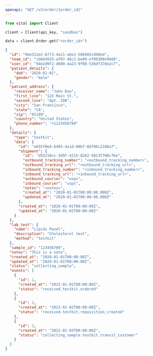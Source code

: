```yaml
---
openapi: "GET /v3/order/{order_id}"
---
```


<RequestExample>

```python Python
from vital import Client

client = Client(api_key, "sandbox")

data = client.Order.get("<order_id>")

```

</RequestExample>

<ResponseExample>

```json Response
{
  "id": "0ee312e2-6773-4a21-a6e1-506882cd98ed",
  "team_id": "cbb64555-af07-46c1-be09-ef89308e9b60",
  "user_id": "94e2d9f2-d600-4a23-9f08-536df378e2c7",
  "patient_details": {
    "dob": "2020-01-01",
    "gender": "male"
  },
  "patient_address": {
    "receiver_name": "John Doe",
    "first_line": "123 Main St.",
    "second_line": "Apt. 208",
    "city": "San Francisco",
    "state": "CA",
    "zip": "91189",
    "country": "United States",
    "phone_number": "+1123456789"
  },
  "details": {
    "type": "testkit",
    "data": {
      "id": "a655f0e4-6405-4a1d-80b7-66f06c2108a7",
      "shipment": {
        "id": "d55210cc-3d9f-4115-8262-5013f700c7be",
        "outbound_tracking_number": "<outbound_tracking_number>",
        "outbound_tracking_url": "<outbound_tracking_url>",
        "inbound_tracking_number": "<inbound_tracking_number>",
        "inbound_tracking_url": "<inbound_tracking_url>",
        "outbound_courier": "usps",
        "inbound_courier": "usps",
        "notes": "<notes>",
        "created_at": "2020-01-01T00:00:00.000Z",
        "updated_at": "2020-01-01T00:00:00.000Z"
      },
      "created_at": "2020-01-01T00:00:00Z",
      "updated_at": "2020-01-01T00:00:00Z"
    }
  },
  "lab_test": {
    "name": "Lipids Panel",
    "description": "Cholesterol test",
    "method": "testkit"
  },
  "sample_id": "123456789",
  "notes": "This is a note",
  "created_at": "2020-01-01T00:00:00Z",
  "updated_at": "2020-01-01T00:00:00Z",
  "status": "collecting_sample",
  "events": [
    {
      "id": 1,
      "created_at": "2022-01-01T00:00:00Z",
      "status": "received.testkit.ordered"
    },
    {
      "id": 2,
      "created_at": "2022-01-02T00:00:00Z",
      "status": "received.testkit.requisition_created"
    },
    {
      "id": 3,
      "created_at": "2022-01-03T00:00:00Z",
      "status": "collecting_sample.testkit.transit_customer"
    }
  ]
}
```

</ResponseExample>

